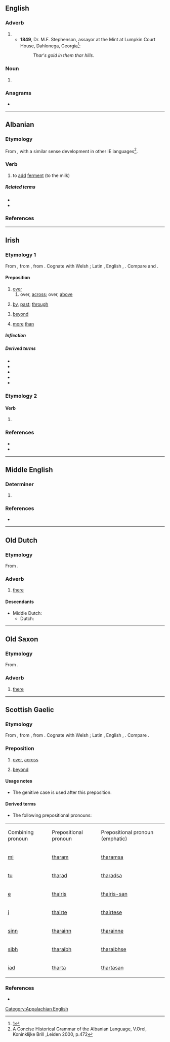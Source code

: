 {{also|Thar}}
==English==

===Adverb===
{{en-adv|-}}

# {{nonstandard form of|there|lang=en}}
#* '''1849''', Dr. M.F. Stephenson, assayor at the Mint at Lumpkin Court House, Dahlonega, Georgia<ref>[http://georgiainfo.galileo.usg.edu/topics/historical_markers/county/lumpkin/lumpkin-court-house]</ref>:
#*: ''Thar's gold in them thar hills.''

===Noun===
{{en-noun}}

# {{alternative spelling of|tahr|lang=en}}

[[Category:Appalachian English]]

===Anagrams===
* {{anagrams|en|Arth|Hart|hart|rath|tahr}}

----

==Albanian==

===Etymology===
From {{m|sq|ther||to cut, slay}}, with a similar sense development in other IE languages<ref>A Concise Historical Grammar of the Albanian Language, V.Orel, Koninklijke Brill ,Leiden 2000, p.472</ref>.

===Verb===
{{sq-verb|thara|tharë}}

# to [[add]] [[ferment]] (to the milk)

=====Related terms=====
* {{l|sq|thaj}}
* {{l|sq|ther}}

===References===
<references/>

----

==Irish==

===Etymology 1===
From {{inh|ga|sga|[[tar]], [[dar]]||across, beyond}}, from {{inh|ga|cel-pro|*ter}}, from {{inh|ga|ine-pro|*tr}}. Cognate with Welsh {{m|cy|tra}}; Latin {{m|la|trans}}, English {{m|en|through}}, {{cog|nl|door}}. Compare {{cog|gd|thar}} and {{cog|gv|harrish}}.

====Preposition====
{{ga-prep|d|-l}}

# [[over]]
## over, [[across]]; over, [[above]]
##: {{ux|ga|'''thar''' an abhainn|across the river|inline=1}}
# [[by]], [[past]]; [[through]]
#: {{ux|ga|'''thar''' an doras|through the door|inline=1}}
# [[beyond]]
#: {{ux|ga|'''thar''' m’eolas|beyond my knowledge|inline=1}}
# [[more]] [[than]]

=====Inflection=====
{{ga-prep-infl
|1sg=tharam
|2sg=tharat
|3sgm=thairis
|3sgmem=thairis-sean
|3sgf=thairsti
|1pl=tharainn
|2pl=tharaibh
|3pl=tharstu
}}

=====Derived terms=====
* {{l|ga|thar barr||tip-top}}
* {{l|ga|thar bord||overboard}}
* {{l|ga|thar fulaingt||beyond endurance}}
* {{l|ga|thar fóir||to an excess}}
* {{l|ga|thar sáile||overseas}}

===Etymology 2===

====Verb====
{{head|ga|mutated verb}}

# {{ga-lenition of|tar}}

===References===
* {{R:ga:ODonaill}}
* {{R:DIL|40049|head=1 tar, dar}}

----

==Middle English==

===Determiner===
{{head|enm|determiner}}

# {{n-g|Third-person plural possessive determiner:}} {{l|en|their}}

===References===
* {{R:MED Online|entry=their(e, (pron.) |id=MED45116 |accessdate=4 June 2018}}

----

==Old Dutch==

===Etymology===
From {{inh|odt|gem-pro|*þar}}.

===Adverb===
{{head|odt|adverb|cat2=demonstrative adverbs}}

# [[there]]

====Descendants====
* Middle Dutch: {{l|dum|daer}}
** Dutch: {{l|nl|daar}}

----

==Old Saxon==

===Etymology===
From {{inh|osx|gem-pro|*þar}}.

===Adverb===
{{head|osx|adverb|cat2=demonstrative adverbs}}

# [[there]]

----

==Scottish Gaelic==

===Etymology===
From {{inh|gd|sga|[[tar]], [[dar]]||across, beyond}}, from {{inh|gd|cel-pro|*ter}}, from {{inh|gd|ine-pro|*tr}}. Cognate with Welsh {{m|cy|tra}}; Latin {{m|la|trans}}, English {{m|en|through}}, {{cog|nl|door}}. Compare {{cog|ga|thar}}.

===Preposition===
{{head|gd|preposition}}

# [[over]], [[across]]
#: {{ux|gd|Sheòl sinn '''thar''' na mara.|t=We sailed across the sea.|inline=1}}
# [[beyond]]
#: {{ux|gd|Tha sin '''thar''' mo chomais.|t=That is beyond my ability.|inline=1}}

====Usage notes====
* The genitive case is used after this preposition.

====Derived terms====
* The following prepositional pronouns:

{|class="wikitable"
|Combining
pronoun
|Prepositional
pronoun
|Prepositional
pronoun (emphatic)
|-
|[[mi#Scottish Gaelic|mi]]
|[[tharam]]
|[[tharamsa]]
|-
|[[tu#Scottish Gaelic|tu]]
|[[tharad]]
|[[tharadsa]]
|-
|[[e#Scottish Gaelic|e]]
|[[thairis]]
|[[thairis-san]]
|-
|[[i#Scottish Gaelic|i]]
|[[thairte]]
|[[thairtese]]
|-
|[[sinn#Scottish Gaelic|sinn]]
|[[tharainn]]
|[[tharainne]]
|-
|[[sibh#Scottish Gaelic|sibh]]
|[[tharaibh]]
|[[tharaibhse]]
|-
|[[iad#Scottish Gaelic|iad]]
|[[tharta]]
|[[thartasan]]
|}

===References===
* {{R:DIL|40049|head=1 tar, dar}}